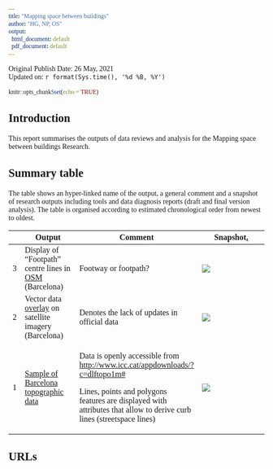 ```yaml
---
title: "Mapping space between buildings"
author: "HG, NP, OS"
output:
  html_document: default
  pdf_document: default
---
```


Original Publish Date: 26 May, 2021 <br> Updated on: `r format(Sys.time(), '%d %B, %Y')`

```r
knitr::opts_chunk$set(echo = TRUE)
```

```{=html}
<style>
* {font-family: "Trebuchet MS"}h1{font-size: 190%}h2{font-size: 160%}h3{font-size: 150%}h4{font-size: 130%}h5{font-size: 110%}h6{font-size: 90%}
.r code {
    white-space: pre;
}
</style>
```
## Introduction

This report summarises the outputs of data reviews and analysis for the Mapping space between buildings Research.

## Summary table

The table shows an hyper-linked name of the output, a general comment and a snapshot of research outputs including tools and data diagnosis reports (draft and final version analysis). The table is organised according to estimated chronological order from newest to oldest.

+---+---------------------------------------------------------------------------------------------------------------------------------+-----------------------------------------------------------------------------------------------------------------------+----------------------------------------------------------------------------------------------------------------------------------------------------------------------------------------------------------------+
|   | Output                                                                                                                          | Comment                                                                                                               | Snapshot[.](https://Lorem/ipsum/dolor/sit/amet,/consectetur/adipiscing/elit,/sed/do/eiusmod/tempor/incididunt/ut/labore/et/dolore/magna/aliqua./Ut/enim/ad/minim/veniam,/quis/nostrud/exercitation/velit.html) |
+===+=================================================================================================================================+=======================================================================================================================+================================================================================================================================================================================================================+
| 3 | Display of "Footpath" centre lines in [OSM](images/barcelona_OSM_footway_lines.png) (Barcelona)                                 | Footway or footpath?                                                                                                  | ![](images/paste-3BAF7CC5.png)                                                                                                                                                                                 |
+---+---------------------------------------------------------------------------------------------------------------------------------+-----------------------------------------------------------------------------------------------------------------------+----------------------------------------------------------------------------------------------------------------------------------------------------------------------------------------------------------------+
| 2 | Vector data [overlay](images/barcelona_Satellite_vector%20overlay.jpg) on satellite imagery (Barcelona)                         | Denotes the lack of updates in official data                                                                          | ![](images/paste-FC771233.png)                                                                                                                                                                                 |
+---+---------------------------------------------------------------------------------------------------------------------------------+-----------------------------------------------------------------------------------------------------------------------+----------------------------------------------------------------------------------------------------------------------------------------------------------------------------------------------------------------+
| 1 | [Sample of Barcelona topographic data](https://github.com/npalomin/map-sbb/blob/main/data/sample_Barcelona_topographic.geojson) | Data is openly accessible from <http://www.icc.cat/appdownloads/?c=dlftopo1m#>                                        | ![](images/paste-CB91F0FE.png)                                                                                                                                                                                 |
|   |                                                                                                                                 |                                                                                                                       |                                                                                                                                                                                                                |
|   |                                                                                                                                 | Lines, points and polygons features are displayed with attributes that allow to derive curb lines (streetspace lines) |                                                                                                                                                                                                                |
+---+---------------------------------------------------------------------------------------------------------------------------------+-----------------------------------------------------------------------------------------------------------------------+----------------------------------------------------------------------------------------------------------------------------------------------------------------------------------------------------------------+

## URLs
